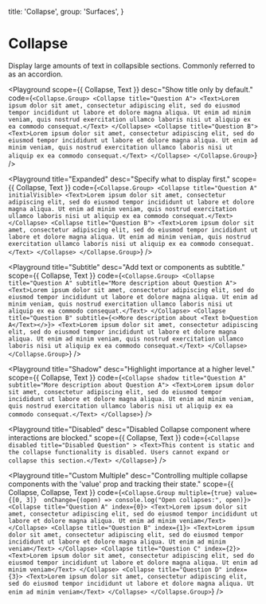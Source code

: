 
  title: 'Collapse',
  group: 'Surfaces',
}

# Collapse

Display large amounts of text in collapsible sections. Commonly referred to as an accordion.

<Playground
  scope={{ Collapse, Text }}
  desc="Show title only by default."
  code={`
<Collapse.Group>
  <Collapse title="Question A">
    <Text>Lorem ipsum dolor sit amet, consectetur adipiscing elit,
      sed do eiusmod tempor incididunt ut labore et dolore magna aliqua. Ut enim ad minim veniam,
      quis nostrud exercitation ullamco laboris nisi ut aliquip ex ea commodo consequat.</Text>
  </Collapse>
  <Collapse title="Question B">
    <Text>Lorem ipsum dolor sit amet, consectetur adipiscing elit,
      sed do eiusmod tempor incididunt ut labore et dolore magna aliqua. Ut enim ad minim veniam,
      quis nostrud exercitation ullamco laboris nisi ut aliquip ex ea commodo consequat.</Text>
  </Collapse>
</Collapse.Group>
`}
/>

<Playground
  title="Expanded"
  desc="Specify what to display first."
  scope={{ Collapse, Text }}
  code={`
<Collapse.Group>
  <Collapse title="Question A" initialVisible>
    <Text>Lorem ipsum dolor sit amet, consectetur adipiscing elit,
      sed do eiusmod tempor incididunt ut labore et dolore magna aliqua. Ut enim ad minim veniam,
      quis nostrud exercitation ullamco laboris nisi ut aliquip ex ea commodo consequat.</Text>
  </Collapse>
  <Collapse title="Question B">
    <Text>Lorem ipsum dolor sit amet, consectetur adipiscing elit,
      sed do eiusmod tempor incididunt ut labore et dolore magna aliqua. Ut enim ad minim veniam,
      quis nostrud exercitation ullamco laboris nisi ut aliquip ex ea commodo consequat.</Text>
  </Collapse>
</Collapse.Group>
`}
/>

<Playground
  title="Subtitle"
  desc="Add text or components as subtitle."
  scope={{ Collapse, Text }}
  code={`
<Collapse.Group>
  <Collapse title="Question A" subtitle="More description about Question A">
    <Text>Lorem ipsum dolor sit amet, consectetur adipiscing elit,
      sed do eiusmod tempor incididunt ut labore et dolore magna aliqua. Ut enim ad minim veniam,
      quis nostrud exercitation ullamco laboris nisi ut aliquip ex ea commodo consequat.</Text>
  </Collapse>
  <Collapse title="Question B" subtitle={<>More description about <Text b>Question A</Text></>}>
    <Text>Lorem ipsum dolor sit amet, consectetur adipiscing elit,
      sed do eiusmod tempor incididunt ut labore et dolore magna aliqua. Ut enim ad minim veniam,
      quis nostrud exercitation ullamco laboris nisi ut aliquip ex ea commodo consequat.</Text>
  </Collapse>
</Collapse.Group>
`}
/>

<Playground
  title="Shadow"
  desc="Highlight importance at a higher level."
  scope={{ Collapse, Text }}
  code={`
<Collapse shadow title="Question A" subtitle="More description about Question A">
  <Text>Lorem ipsum dolor sit amet, consectetur adipiscing elit,
    sed do eiusmod tempor incididunt ut labore et dolore magna aliqua. Ut enim ad minim veniam,
    quis nostrud exercitation ullamco laboris nisi ut aliquip ex ea commodo consequat.</Text>
</Collapse>
`}
/>

<Playground
  title="Disabled"
  desc="Disabled Collapse component where interactions are blocked."
  scope={{ Collapse, Text }}
  code={`
<Collapse disabled title="Disabled Question" >
  <Text>This content is static and the collapse functionality is disabled. Users cannot expand or collapse this section.</Text>
</Collapse>
`}
/>

<Playground
  title="Custom Multiple"
  desc="Controlling multiple collapse components with the 'value' prop and tracking their state."
  scope={{ Collapse, Collapse, Text }}
  code={`
  <Collapse.Group multiple={true} value={[0, 3]} 
    onChange={(open) => console.log("Open collapses:", open)}>
    <Collapse title="Question A" index={0}>
      <Text>Lorem ipsum dolor sit amet, consectetur adipiscing elit,
        sed do eiusmod tempor incididunt ut labore et dolore magna aliqua. Ut enim ad minim veniam</Text>
    </Collapse>
    <Collapse title="Question B" index={1}>
      <Text>Lorem ipsum dolor sit amet, consectetur adipiscing elit,
        sed do eiusmod tempor incididunt ut labore et dolore magna aliqua. Ut enim ad minim veniam</Text>
    </Collapse>
    <Collapse title="Question C" index={2}>
      <Text>Lorem ipsum dolor sit amet, consectetur adipiscing elit,
        sed do eiusmod tempor incididunt ut labore et dolore magna aliqua. Ut enim ad minim veniam</Text>
    </Collapse>
    <Collapse title="Question D" index={3}>
      <Text>Lorem ipsum dolor sit amet, consectetur adipiscing elit,
        sed do eiusmod tempor incididunt ut labore et dolore magna aliqua. Ut enim ad minim veniam</Text>
    </Collapse>
  </Collapse.Group>
`}
/>

<Attributes component="Collapse" edit="/app/components/collapse.mdx"></Attributes>